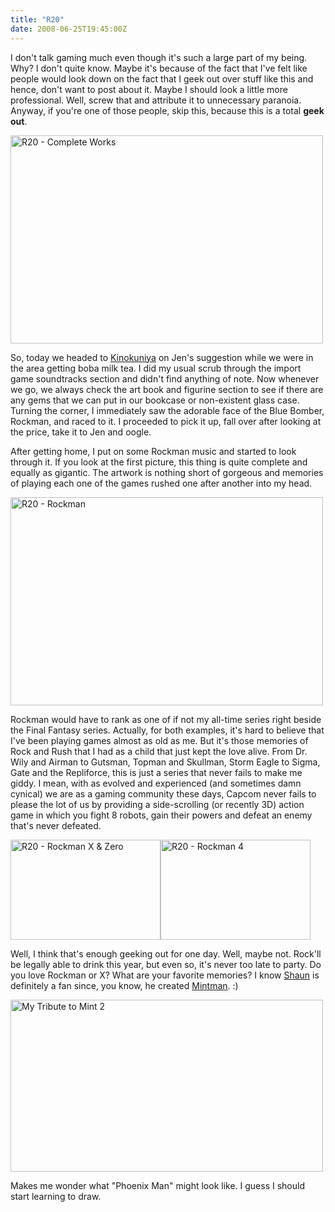 ```yaml
---
title: "R20"
date: 2008-06-25T19:45:00Z
---
```


I don't talk gaming much even though it's such a large part of my being. Why? I don't quite know. Maybe it's because of the fact that I've felt like people would look down on the fact that I geek out over stuff like this and hence, don't want to post about it. Maybe I should look a little more professional. Well, screw that and attribute it to unnecessary paranoia. Anyway, if you're one of those people, skip this, because this is a total **geek out**.

[<img src="http://farm4.static.flickr.com/3217/2612782380_26d8b2e7c8.jpg" width="500" height="333" alt="R20 - Complete Works" />][1]

So, today we headed to [Kinokuniya][2] on Jen's suggestion while we were in the area getting boba milk tea. I did my usual scrub through the import game soundtracks section and didn't find anything of note. Now whenever we go, we always check the art book and figurine section to see if there are any gems that we can put in our bookcase or non-existent glass case. Turning the corner, I immediately saw the adorable face of the Blue Bomber, Rockman, and raced to it. I proceeded to pick it up, fall over after looking at the price, take it to Jen and oogle.

After getting home, I put on some Rockman music and started to look through it. If you look at the first picture, this thing is quite complete and equally as gigantic. The artwork is nothing short of gorgeous and memories of playing each one of the games rushed one after another into my head.

[<img src="http://farm4.static.flickr.com/3122/2611950727_9c069f74c9.jpg" width="500" height="333" alt="R20 - Rockman" />][3]

Rockman would have to rank as one of if not my all-time series right beside the Final Fantasy series. Actually, for both examples, it's hard to believe that I've been playing games almost as old as me. But it's those memories of Rock and Rush that I had as a child that just kept the love alive. From Dr. Wily and Airman to Gutsman, Topman and Skullman, Storm Eagle to Sigma, Gate and the Repliforce, this is just a series that never fails to make me giddy. I mean, with as evolved and experienced (and sometimes damn cynical) we are as a gaming community these days, Capcom never fails to please the lot of us by providing a side-scrolling (or recently 3D) action game in which you fight 8 robots, gain their powers and defeat an enemy that's never defeated.

[<img src="http://farm4.static.flickr.com/3230/2612786032_d92b1a6593_m.jpg" width="240" height="160" alt="R20 - Rockman X & Zero" />][4][<img src="http://farm4.static.flickr.com/3046/2612783678_65fa06fd98_m.jpg" width="240" height="160" alt="R20 - Rockman 4" />][5]

Well, I think that's enough geeking out for one day. Well, maybe not. Rock'll be legally able to drink this year, but even so, it's never too late to party. Do you love Rockman or X? What are your favorite memories? I know [Shaun][6] is definitely a fan since, you know, he created [Mintman][7]. :)

[<img src="http://farm1.static.flickr.com/140/393230082_b4b6981e0c.jpg" width="500" height="275" alt="My Tribute to Mint 2" />][8]

Makes me wonder what "Phoenix Man" might look like. I guess I should start learning to draw.

[1]: http://www.flickr.com/photos/avalonstar/2612782380/ "R20 - Complete Works by Bryan Veloso, on Flickr"
[2]: http://en.wikipedia.org/wiki/Books_Kinokuniya
[3]: http://www.flickr.com/photos/avalonstar/2611950727/ "R20 - Rockman by Bryan Veloso, on Flickr"
[4]: http://www.flickr.com/photos/avalonstar/2612786032/ "R20 - Rockman X & Zero by Bryan Veloso, on Flickr"
[5]: http://www.flickr.com/photos/avalonstar/2612783678/ "R20 - Rockman 4 by Bryan Veloso, on Flickr"
[6]: http://shauninman.com/
[7]: http://www.flickr.com/photos/ralphdagza/395666915/
[8]: http://www.flickr.com/photos/avalonstar/393230082/ "My Tribute to Mint 2 by Bryan Veloso, on Flickr"
